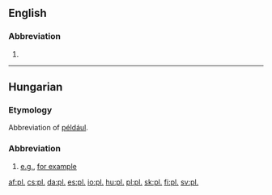 ==English==

===Abbreviation===
{{en-abbr}}

# {{abbreviation of|plural|lang=en}}

----

==Hungarian==

===Etymology===
Abbreviation of [[például]].

===Abbreviation===
{{head|hu|abbreviation}}

# [[e.g.]], [[for example]]

[[af:pl.]]
[[cs:pl.]]
[[da:pl.]]
[[es:pl.]]
[[io:pl.]]
[[hu:pl.]]
[[pl:pl.]]
[[sk:pl.]]
[[fi:pl.]]
[[sv:pl.]]